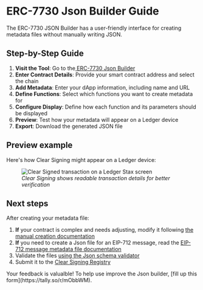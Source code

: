 
# ERC-7730 Json Builder Guide

The ERC-7730 JSON Builder has a user-friendly interface for creating metadata files without manually writing JSON.

## Step-by-Step Guide

1. **Visit the Tool**: Go to the[ ERC-7730 Json Builder](https://get-clear-signed.ledger.com/)
2. **Enter Contract Details**: Provide your smart contract address and select the chain
3. **Add Metadata**: Enter your dApp information, including name and URL
4. **Define Functions**: Select which functions you want to create metadata for
5. **Configure Display**: Define how each function and its parameters should be displayed
6. **Preview**: Test how your metadata will appear on a Ledger device
7. **Export**: Download the generated JSON file

## Preview example

Here's how Clear Signing might appear on a Ledger device:

<figure>
    <img
      alt="Clear Signed transaction on a Ledger Stax screen"
      src="/clear-signing/preview-example-poap.png"
    />
    <figcaption style={{ textAlign: 'center' }}>
      <i>Clear Signing shows readable transaction details for better verification</i>
    </figcaption>
</figure>



## Next steps

After creating your metadata file:

1. **If** your contract is complex and needs adjusting, modify it following [the manual creation documentation](./manual-creation/introduction)
2. **If** you need to create a Json file for an EIP-712 message, read the [EIP-712 message metadata file documentation](../EIP712-message)
3. Validate the files [using the Json schema validator](../test)
4. Submit it to the [Clear Signing Registry](../submission)

<Callout type="info" emoji="ℹ️">
  Your feedback is valualble! To help use improve the Json builder, [fill up this form](https://tally.so/r/mObbWM).
</Callout>